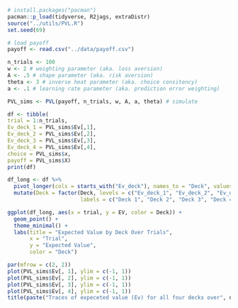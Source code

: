 ```r
# install.packages("pacman")
pacman::p_load(tidyverse, R2jags, extraDistr)
source("../utils/PVL.R")
set.seed(69)
```

```r
# load payoff
payoff <- read.csv("../data/payoff.csv")
```

```r
n_trials <- 100
w <- 2 # weighting parameter (aka. loss aversion)
A <- .5 # shape parameter (aka. risk aversion)
theta <- 3 # inverse heat parameter (aka. choice consitency)
a <- .1 # learning rate parameter (aka. prediction error weighting)

PVL_sims <- PVL(payoff, n_trials, w, A, a, theta) # simulate
```

```r
df <- tibble(
trial = 1:n_trials,
Ev_deck_1 = PVL_sims$Ev[,1],
Ev_deck_2 = PVL_sims$Ev[,2],
Ev_deck_3 = PVL_sims$Ev[,3],
Ev_deck_4 = PVL_sims$Ev[,4],
choice = PVL_sims$x,
payoff = PVL_sims$X)
print(df)
```


```r
df_long <- df %>%
  pivot_longer(cols = starts_with("Ev_deck"), names_to = "Deck", values_to = "EV") %>%
  mutate(Deck = factor(Deck, levels = c("Ev_deck_1", "Ev_deck_2", "Ev_deck_3", "Ev_deck_4"),
                       labels = c("Deck 1", "Deck 2", "Deck 3", "Deck 4")))
```


```r
ggplot(df_long, aes(x = trial, y = EV, color = Deck)) +
  geom_point() +
  theme_minimal() +
  labs(title = "Expected Value by Deck Over Trials",
       x = "Trial",
       y = "Expected Value",
       color = "Deck")

```



```r
par(mfrow = c(2, 2))
plot(PVL_sims$Ev[, 1], ylim = c(-1, 1))
plot(PVL_sims$Ev[, 2], ylim = c(-1, 1))
plot(PVL_sims$Ev[, 3], ylim = c(-1, 1))
plot(PVL_sims$Ev[, 4], ylim = c(-1, 1))
title(paste("Traces of expeceted value (Ev) for all four decks over", n_trials, "trials"), line = -1, outer = TRUE)
```

